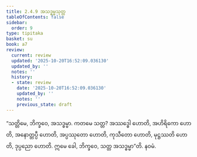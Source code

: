 ```yaml
---
title: 2.4.9 အသဒ္ဓမ္မသုတ္တ
tableOfContents: false
sidebar:
  order: 9
type: tipitaka
basket: su
book: a7
review:
  current: review
  updated: '2025-10-20T16:52:09.036130'
  updated_by: ''
  notes: ''
  history:
  - state: review
    date: '2025-10-20T16:52:09.036130'
    updated_by: ''
    notes: ''
    previous_state: draft
---
```



<DynamicBreadcrumb />


<ReviewStatus review={frontmatter.review} showDetails={true} />

<HypothesisAnnotation frontmatter={frontmatter} />

<Division number="93" book="a7" e="ch" v="16" p="509">

<Paragraph number="648" book="a7">
“သတ္တိမေ, ဘိက္ခဝေ, အသဒ္ဓမ္မာ. ကတမေ သတ္တ? အဿဒ္ဓေါ ဟောတိ, အဟိရိကော ဟောတိ, အနောတ္တပ္ပီ ဟောတိ, အပ္ပဿုတော ဟောတိ, ကုသီတော ဟောတိ, မုဋ္ဌဿတိ ဟောတိ, ဒုပ္ပညော ဟောတိ. ဣမေ ခေါ, ဘိက္ခဝေ, သတ္တ အသဒ္ဓမ္မာ”တိ.

</Paragraph>
</Division>

<Paragraph number="649" type="center" book="a7">
နဝမံ.
</Paragraph>